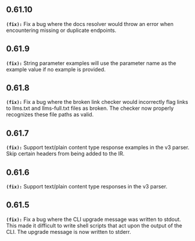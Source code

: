 ## 0.61.10
**`(fix):`** Fix a bug where the docs resolver would throw an error when encountering missing or duplicate endpoints.


## 0.61.9
**`(fix):`** String parameter examples will use the parameter name as the example value if no example is provided.


## 0.61.8
**`(fix):`** Fix a bug where the broken link checker would incorrectly flag links to llms.txt and llms-full.txt files as broken. 
The checker now properly recognizes these file paths as valid.


## 0.61.7
**`(fix):`** Support text/plain content type response examples in the v3 parser.
Skip certain headers from being added to the IR.


## 0.61.6
**`(fix):`** Support text/plain content type responses in the v3 parser.


## 0.61.5
**`(fix):`** Fix a bug where the CLI upgrade message was written to stdout. This made it difficult to write shell
scripts that act upon the output of the CLI. The upgrade message is now written to stderr.


